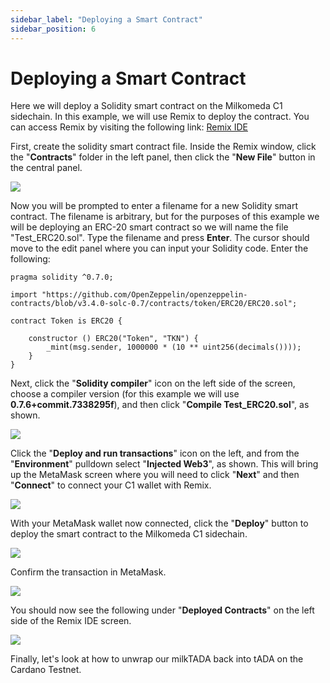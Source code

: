 ```yaml
---
sidebar_label: "Deploying a Smart Contract"
sidebar_position: 6
---
```


# Deploying a Smart Contract

Here we will deploy a Solidity smart contract on the Milkomeda C1 sidechain. In this example, we will use Remix [](http://remix.ethereum.org/) to deploy the contract. You can access Remix by visiting the following link: [Remix IDE](http://remix.ethereum.org/)​

First, create the solidity smart contract file. Inside the Remix window, click the "**Contracts**" folder in the left panel, then click the "**New File**" button in the central panel.

![](/img/remix-new-file.png)

Now you will be prompted to enter a filename for a new Solidity smart contract. The filename is arbitrary, but for the purposes of this example we will be deploying an ERC-20 smart contract so we will name the file "Test_ERC20.sol". Type the filename and press **Enter**. The cursor should move to the edit panel where you can input your Solidity code. Enter the following:

```
pragma solidity ^0.7.0;

import "https://github.com/OpenZeppelin/openzeppelin-contracts/blob/v3.4.0-solc-0.7/contracts/token/ERC20/ERC20.sol";

contract Token is ERC20 {

    constructor () ERC20("Token", "TKN") {
        _mint(msg.sender, 1000000 * (10 ** uint256(decimals())));
    }
}
```

Next, click the "**Solidity compiler**" icon on the left side of the screen, choose a compiler version (for this example we will use **0.7.6+commit.7338295f**), and then click "**Compile Test_ERC20.sol**", as shown.

![](/img/remix-compile.png)

Click the "**Deploy and run transactions**" icon on the left, and from the "**Environment**" pulldown select "**Injected Web3**", as shown. This will bring up the MetaMask screen where you will need to click "**Next**" and then "**Connect**" to connect your C1 wallet with Remix.

![](/img/remix-connect-wallet.png)

With your MetaMask wallet now connected, click the "**Deploy**" button to deploy the smart contract to the Milkomeda C1 sidechain.

![](/img/remix-deploy.png)

Confirm the transaction in MetaMask.

![](/img/remix-deploy-confirm.png)

You should now see the following under "**Deployed Contracts**" on the left side of the Remix IDE screen.

![](/img/remix-see-deployed.png)

Finally, let's look at how to unwrap our milkTADA back into tADA on the Cardano Testnet.
